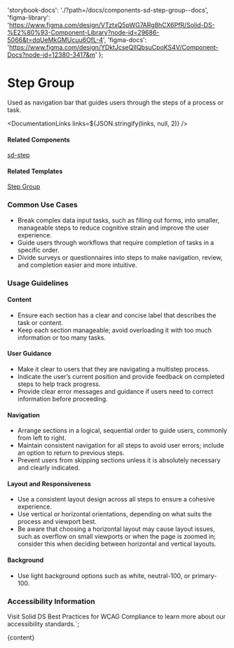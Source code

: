 

  'storybook-docs': './?path=/docs/components-sd-step-group--docs',
  'figma-library':
    'https://www.figma.com/design/VTztxQ5pWG7ARg8hCX6PfR/Solid-DS-%E2%80%93-Component-Library?node-id=29686-5066&t=dqUeMkGMUcuu6OfL-4',
  'figma-docs': 'https://www.figma.com/design/YDktJcseQIIQbsuCpoKS4V/Component-Docs?node-id=12380-3417&m'
};

# Step Group

Used as navigation bar that guides users through the steps of a process or task.

<DefaultStory />

<DocumentationLinks links=${JSON.stringify(links, null, 2)} />

#### Related Components

[sd-step](./?path=/docs/components-sd-step--docs)

#### Related Templates

[Step Group](./?path=/docs/templates-step-group--docs)

### Common Use Cases

- Break complex data input tasks, such as filling out forms, into smaller, manageable steps to reduce cognitive strain and improve the user experience.
- Guide users through workflows that require completion of tasks in a specific order.
- Divide surveys or questionnaires into steps to make navigation, review, and completion easier and more intuitive.

### Usage Guidelines

#### Content

- Ensure each section has a clear and concise label that describes the task or content.
- Keep each section manageable; avoid overloading it with too much information or too many tasks.

#### User Guidance

- Make it clear to users that they are navigating a multistep process.
- Indicate the user’s current position and provide feedback on completed steps to help track progress.
- Provide clear error messages and guidance if users need to correct information before proceeding.

#### Navigation

- Arrange sections in a logical, sequential order to guide users, commonly from left to right.
- Maintain consistent navigation for all steps to avoid user errors; include an option to return to previous steps.
- Prevent users from skipping sections unless it is absolutely necessary and clearly indicated.

#### Layout and Responsiveness

- Use a consistent layout design across all steps to ensure a cohesive experience.
- Use vertical or horizontal orientations, depending on what suits the process and viewport best.
- Be aware that choosing a horizontal layout may cause layout issues, such as overflow on small viewports or when the page is zoomed in; consider this when deciding between horizontal and vertical layouts.

#### Background

- Use light background options such as white, neutral-100, or primary-100.

### Accessibility Information

Visit <sd-link href="https://www.figma.com/design/YDktJcseQIIQbsuCpoKS4V/Component-Docs?node-id=10708-5011&t=Z1FxSGWkmXG5r5sw-4" target="_blank">Solid DS Best Practices for WCAG Compliance</sd-link> to learn more about our accessibility standards.`;

<Meta title="Components/sd-step-group/Overview" />

<OverviewFormatter story={SdStepGroupStories.Default}>{content}</OverviewFormatter>
